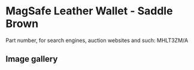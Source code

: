 
# MagSafe Leather Wallet - Saddle Brown

Part number, for search engines, auction websites and such: MHLT3ZM/A

## Image gallery

<div style={{ width: "768px" }}>
  <GalleryComponent
    images={[
      {
        original: "/everysource/MHLT3.webp",
        thumbnail: "/everypreview/MHLT3.webp",
      },
      {
        original: "/everysource/MHLT3_AV1.webp",
        thumbnail: "/everypreview/MHLT3_AV1.webp",
      },
      {
        original: "/everysource/MHLT3_AV2.webp",
        thumbnail: "/everypreview/MHLT3_AV2.webp",
      },
      {
        original: "/everysource/MHLT3_AV3.webp",
        thumbnail: "/everypreview/MHLT3_AV3.webp",
      }
    ]}
  />
</div>
